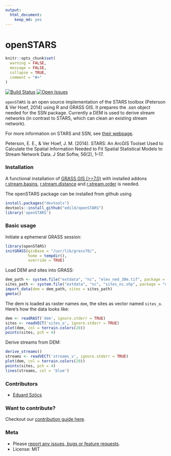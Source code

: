 ```yaml
---
output:
  html_document:
    keep_md: yes
---
```

openSTARS
=============

```r
knitr::opts_chunk$set(
  warning = FALSE,
  message = FALSE,
  collapse = TRUE,
  comment = "#>"
)
```

[![Build Status](https://travis-ci.org/ropensci/webchem.png)](https://travis-ci.org/edild/openSTARS)
[![Open Issues](https://img.shields.io/github/issues/edild/openSTARS.svg)](https://github.com/edild/openSTARS/issues)

`openSTARS` is an open source implementation of the STARS toolbox (Peterson & Ver Hoef, 2014) using R and GRASS GIS.
It prepares the .ssn object needed for the SSN package.
Currently a DEM is used to derive stream networks (in contrast to STARS, which can clean an existing stream network).

For more information on STARS and SSN, see [their webpage](http://www.fs.fed.us/rm/boise/AWAE/projects/SpatialStreamNetworks.shtml).

Peterson, E. E., & Ver Hoef, J. M. (2014). STARS: An ArcGIS Toolset Used to Calculate the Spatial Information Needed to Fit Spatial Statistical Models to Stream Network Data. J Stat Softw, 56(2), 1–17.


### Installation
A functional installation of [GRASS GIS (>=7.0)](https://grass.osgeo.org/#) with installed addons [r.stream.basins](https://grass.osgeo.org/grass70/manuals/addons/r.stream.basins.html), [r.stream.distance](https://grass.osgeo.org/grass70/manuals/addons/r.stream.distance.html) and [r.stream.order](https://grass.osgeo.org/grass70/manuals/addons/r.stream.order.html) is needed.

The openSTARS package can be installed from github using

```r
install.packages("devtools")
devtools::install_github("edild/openSTARS")
library('openSTARS')
```


### Basic usage

Initiate a ephemeral GRASS session:
```r
library(openSTARS)
initGRASS(gisBase = "/usr/lib/grass70/",
          home = tempdir(),
          override = TRUE)
```

Load DEM and sites into GRASS:

```r
dem_path <- system.file("extdata", "nc", "elev_ned_30m.tif", package = "openSTARS")
sites_path <- system.file("extdata", "nc", "sites_nc.shp", package = "openSTARS")
import_data(dem = dem_path, sites = sites_path)
gmeta()
```

The dem is loaded as raster names `dem`, the sites as vector named `sites_o`.
Here's how the data looks like:

```r
dem <- readRAST('dem', ignore.stderr = TRUE)
sites <- readVECT('sites_o', ignore.stderr = TRUE)
plot(dem, col = terrain.colors(20))
points(sites, pch = 4)
```

Derive streams from DEM:
```r
derive_streams()
streams <- readVECT('streams_v', ignore.stderr = TRUE)
plot(dem, col = terrain.colors(20))
points(sites, pch = 4)
lines(streams, col = 'blue')
```



### Contributors

+ [Eduard Szöcs](https://github.com/EDiLD)

### Want to contribute?

Checkout our [contribution guide here](https://github.com/edild/openSTARS/blob/master/CONTRIBUTING.md).

### Meta

* Please [report any issues, bugs or feature requests](https://github.com/edild/openSTARS/issues).
* License: MIT
